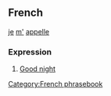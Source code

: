 ==French==
[[je]] [[m']] [[appeller|appelle]]
===Expression===
# [[Good night]] 
[[Category:French phrasebook]]